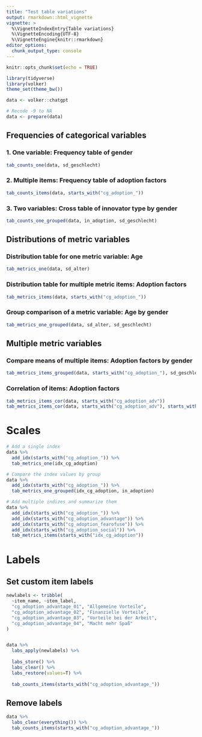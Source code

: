 ```yaml
---
title: "Test table variations"
output: rmarkdown::html_vignette
vignette: >
  %\VignetteIndexEntry{Table variations}
  %\VignetteEncoding{UTF-8}
  %\VignetteEngine{knitr::rmarkdown}
editor_options: 
  chunk_output_type: console
---
```


```r
knitr::opts_chunk$set(echo = TRUE)

library(tidyverse)
library(volker)
theme_set(theme_bw())

data <- volker::chatgpt

# Recode -9 to NA
data <- prepare(data)

```

## Frequencies of categorical variables

### 1. One variable: Frequency table of gender
```r
tab_counts_one(data, sd_geschlecht)
```

### 2. Multiple items: Frequency table of adoption factors
```r
tab_counts_items(data, starts_with("cg_adoption_"))
```


### 3. Two variables: Cross table of innovator type by gender

```r
tab_counts_one_grouped(data, in_adoption, sd_geschlecht)
```

## Distributions of metric variables

### Distribution table for one metric variable: Age
```r
tab_metrics_one(data, sd_alter)
```

### Distribution table for multiple metric items: Adoption factors
```r
tab_metrics_items(data, starts_with("cg_adoption_"))
```


### Group comparison of a metric variable: Age by gender

```r
tab_metrics_one_grouped(data, sd_alter, sd_geschlecht)
```

## Multiple metric variables

### Compare means of multiple items: Adoption factors by gender
```r
tab_metrics_items_grouped(data, starts_with("cg_adoption_"), sd_geschlecht)
```

### Correlation of items: Adoption factors
```r
tab_metrics_items_cor(data, starts_with("cg_adoption_adv"))
tab_metrics_items_cor(data, starts_with("cg_adoption_adv"), starts_with("cg_nutzen"))
```

# Scales

```r
# Add a single index
data %>%
  add_idx(starts_with("cg_adoption_")) %>%
  tab_metrics_one(idx_cg_adoption)

# Compare the index values by group
data %>%
  add_idx(starts_with("cg_adoption_")) %>%
  tab_metrics_one_grouped(idx_cg_adoption, in_adoption)
```


```r
# Add multiple indizes and summarize them
data %>%
  add_idx(starts_with("cg_adoption_")) %>%
  add_idx(starts_with("cg_adoption_advantage")) %>%
  add_idx(starts_with("cg_adoption_fearofuse")) %>%
  add_idx(starts_with("cg_adoption_social")) %>%
  tab_metrics_items(starts_with("idx_cg_adoption"))
```

# Labels
## Set custom item labels

```r
newlabels <- tribble(
  ~item_name, ~item_label,
  "cg_adoption_advantage_01", "Allgemeine Vorteile",
  "cg_adoption_advantage_02", "Finanzielle Vorteile",
  "cg_adoption_advantage_03", "Vorteile bei der Arbeit",
  "cg_adoption_advantage_04", "Macht mehr Spaß"
)


data %>%
  labs_apply(newlabels) %>%
  
  labs_store() %>% 
  labs_clear() %>% 
  labs_restore(values=T) %>% 
  
  tab_counts_items(starts_with("cg_adoption_advantage_"))

```

## Remove labels

```r
data %>%
  labs_clear(everything()) %>%
  tab_counts_items(starts_with("cg_adoption_advantage_"))
```

